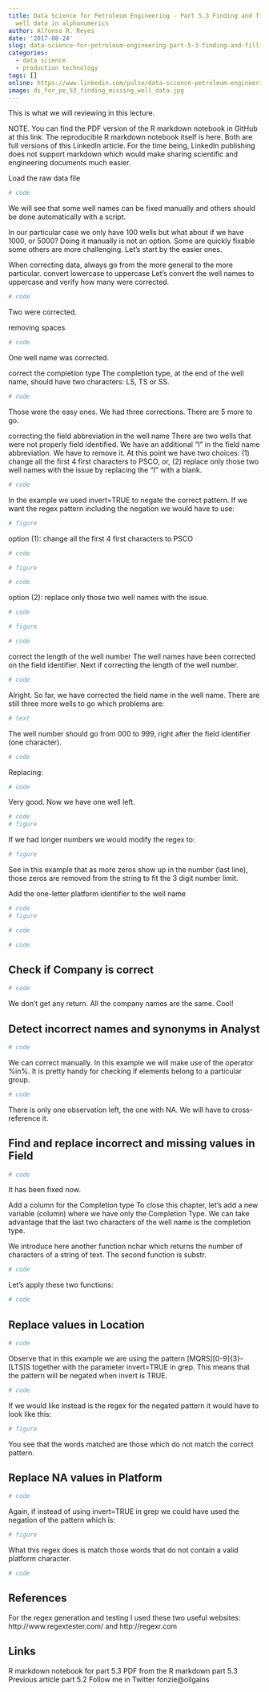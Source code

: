 ---
title: Data Science for Petroleum Engineering - Part 5.3 Finding and filling missing
  well data in alphanumerics
author: Alfonso R. Reyes
date: '2017-08-24'
slug: data-science-for-petroleum-engineering-part-5-3-finding-and-filling-missing-well-data-in-alphanumerics
categories:
  - data science
  - production technology
tags: []
online: https://www.linkedin.com/pulse/data-science-petroleum-engineering-part-53-finding-filling-reyes/
image: ds_for_pe_53_finding_missing_well_data.jpg
---

This is what we will reviewing in this lecture.

NOTE. You can find the PDF version of the R markdown notebook in GitHub at this link. The reproducible R markdown notebook itself is here. Both are full versions of this LinkedIn article. For the time being, LinkedIn publishing does not support markdown which would make sharing scientific and engineering documents much easier.

Load the raw data file

```{r}
# code
```

We will see that some well names can be fixed manually and others should be done automatically with a script.

In our particular case we only have 100 wells but what about if we have 1000, or 5000? Doing it manually is not an option. Some are quickly fixable some others are more challenging. Let’s start by the easier ones.

When correcting data, always go from the more general to the more particular.
convert lowercase to uppercase
Let’s convert the well names to uppercase and verify how many were corrected.

```{r}
# code
```

Two were corrected.

removing spaces

```{r}
# code
```

One well name was corrected.

correct the completion type
The completion type, at the end of the well name, should have two characters: LS, TS or SS.

```{r}
# code
```

Those were the easy ones. We had three corrections. There are 5 more to go.

correcting the field abbreviation in the well name
There are two wells that were not properly field identified. We have an additional “I” in the field name abbreviation. We have to remove it. At this point we have two choices: (1) change all the first 4 first characters to PSCO, or, (2) replace only those two well names with the issue by replacing the “I” with a blank.

```{r}
# code
```

In the example we used invert=TRUE to negate the correct pattern. If we want the regex pattern including the negation we would have to use:


```{r}
# figure
```

option (1): change all the first 4 first characters to PSCO

```{r}
# code
```

```{r}
# figure
```

```{r}
# code
```

option (2): replace only those two well names with the issue.

```{r}
# code
```

```{r}
# figure
```

```{r}
# code
```

correct the length of the well number
The well names have been corrected on the field identifier. Next if correcting the length of the well number.

```{r}
# code
```

Alright. So far, we have corrected the field name in the well name. There are still three more wells to go which problems are:

```{r}
# text
```

The well number should go from 000 to 999, right after the field identifier (one character).

```{r}
# code
```

Replacing:

```{r}
# code
```

Very good. Now we have one well left.

```{r}
# code
# figure
```

If we had longer numbers we would modify the regex to:

```{r}
# figure
```


See in this example that as more zeros show up in the number (last line), those zeros are removed from the string to fit the 3 digit number limit.

Add the one-letter platform identifier to the well name

```{r}
# code
# figure
```

```{r}
# code
```

```{r}
# code
```

## Check if Company is correct

```{r}
# code
```

We don't get any return. All the company names are the same. Cool!

## Detect incorrect names and synonyms in Analyst

```{r}
# code
```

We can correct manually. In this example we will make use of the operator %in%. It is pretty handy for checking if elements belong to a particular group.

```{r}
# code
```

There is only one observation left, the one with NA. We will have to cross-reference it.

## Find and replace incorrect and missing values in Field

```{r}
# code
```

It has been fixed now.

Add a column for the Completion type
To close this chapter, let’s add a new variable (column) where we have only the Completion Type. We can take advantage that the last two characters of the well name is the completion type.

We introduce here another function nchar which returns the number of characters of a string of text. The second function is substr.

```{r}
# code
```

Let's apply these two functions:

```{r}
# code
```

## Replace values in Location
```{r}
# code
```

Observe that in this example we are using the pattern [MQRS][0-9]{3}-[LTS]S together with the parameter invert=TRUE in grep. This means that the pattern will be negated when invert is TRUE.

```{r}
# code
```

If we would like instead is the regex for the negated pattern it would have to look like this:

```{r}
# figure
```

You see that the words matched are those which do not match the correct pattern.

## Replace NA values in Platform
```{r}
# code
```

Again, if instead of using invert=TRUE in grep we could have used the negation of the pattern which is:

```{r}
# figure
```

What this regex does is match those words that do not contain a valid platform character.

```{r}
# code
```

## References
For the regex generation and testing I used these two useful websites: http://www.regextester.com/ and http://regexr.com

## Links
R markdown notebook for part 5.3
PDF from the R markdown part 5.3
Previous article part 5.2
Follow me in Twitter fonzie@oilgains












































